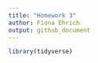 ```yaml
---
title: "Homework 3"
author: Fiona Ehrich
output: github_document
---
```


```r
library(tidyverse)
```
